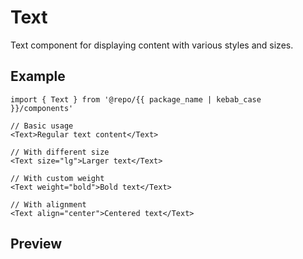 
<Meta of={Stories} />

# Text

Text component for displaying content with various styles and sizes.

## Example

```tsx
import { Text } from '@repo/{{ package_name | kebab_case }}/components'

// Basic usage
<Text>Regular text content</Text>

// With different size
<Text size="lg">Larger text</Text>

// With custom weight
<Text weight="bold">Bold text</Text>

// With alignment
<Text align="center">Centered text</Text>
```

## Preview

<Primary />
